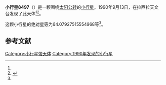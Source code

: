 {{Infobox planet
| bgcolour = #FFFFC0
| name = 8497
| symbol = 
| image = 
| caption = 
| discovery = yes
| discovery_ref = 
| discoverer = {{link-en|亨利·德波鸿诺|Henri Debehogne}}
| discovery_site = [[拉西拉天文台|拉西拉天文台]] 
| discovered = 1990年9月13日
| designations = yes
| mp_name = 
| named_after = 
| alt_names = 1990 RE7/ 1982 BF5
| mp_category = [[主带小行星|主带小行星]]
| orbit_ref = <ref name="a">[http://ssd.jpl.nasa.gov/sbdb.cgi?sstr=8497 8497] {{Wayback|url=http://ssd.jpl.nasa.gov/sbdb.cgi?sstr=8497 |date=20210825082555 }}，小行星數據庫瀏覽器（JPL Small-Body Database Browser）－[[美国国家航空航天局|美国国家航空航天局]]喷气推进实验室</ref>
| epoch = 2456400.5 (2013年4月18日更新)
| aphelion = {{convert|3.311613205793674|AU|km|3|abbr=on|lk=out}}
| perihelion = {{convert|2.65312078447655|AU|km|3|abbr=on}}
| semimajor = {{convert|2.982366995135112|AU|km|3|abbr=on}}
| eccentricity = 0.110397617
| period = 1881.22202 [[日|日]]<br />5.15[[儒略年|儒略年]]
| avg_speed = 
| inclination = 10.49940608529822
| asc_node = 358.5200681601933
| mean_anomaly = 
| arg_peri = 64.07927515554968
| satellites = 
| physical_characteristics = yes
| dimensions = 
| mass = 
| density = 
| surface_grav = 
| escape_velocity = 
| sidereal_day = 
| axial_tilt = 
| pole_ecliptic_lat = 
| pole_ecliptic_lon = 
| albedo = 
| temperatures= 
| temp_name1 = 
| mean_temp_1 = 
| max_temp_1 = 
| temp_name2 = 
| max_temp_2 = 
| spectral_type = 
| abs_magnitude = 64.07927515554968
}}

'''小行星8497'''（{{lang-en|8497}}）是一颗围绕[[太阳|太阳]][[公转|公转]]的[[小行星|小行星]]。1990年9月13日，{{link-en|亨利·德波鸿诺|Henri Debehogne}}在拉西拉天文台发现了此天体<ref name="a" /><ref>{{cite news|title=小行星列表|url=http://cfa-www.harvard.edu/iau/lists/NumberedMPs.txt|accessdate=2013-07-08|newspaper=哈佛大学|archive-date=2008-05-17|archive-url=https://web.archive.org/web/20080517010638/http://cfa-www.harvard.edu/iau/lists/NumberedMPs.txt|dead-url=no}}</ref>。

这颗小行星的[[绝对星等|绝对星等]]为64.07927515554968等<ref name="a" />。

==参考文献==
{{reflist}}
{{Minor Planet Number|[[小行星8496|小行星8496]]|[[小行星8498|小行星8498]]}}

{{小天体}}

[[Category:小行星带天体|Category:小行星带天体]]
[[Category:1990年发现的小行星|Category:1990年发现的小行星]]

{{asteroid-stub}}